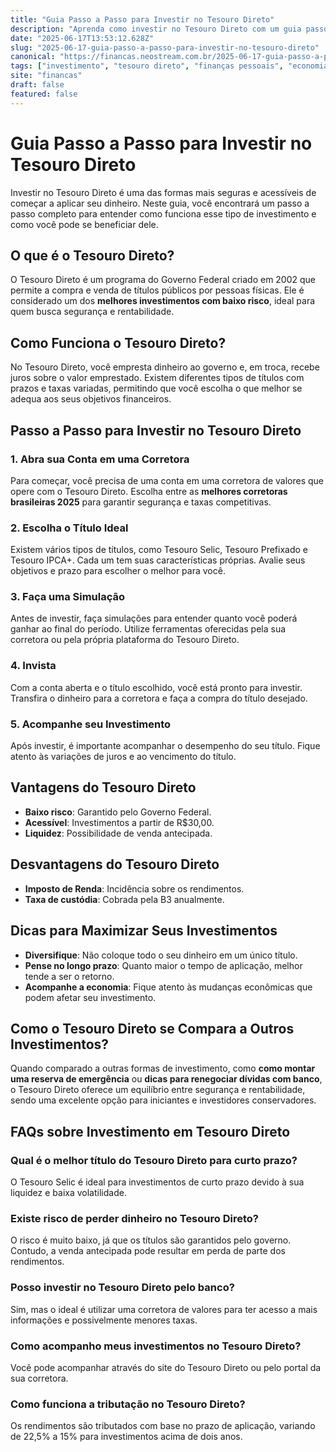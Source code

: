 ```yaml
---
title: "Guia Passo a Passo para Investir no Tesouro Direto"
description: "Aprenda como investir no Tesouro Direto com um guia passo a passo. Descubra os melhores investimentos com baixo risco."
date: "2025-06-17T13:53:12.628Z"
slug: "2025-06-17-guia-passo-a-passo-para-investir-no-tesouro-direto"
canonical: "https://financas.neostream.com.br/2025-06-17-guia-passo-a-passo-para-investir-no-tesouro-direto"
tags: ["investimento", "tesouro direto", "finanças pessoais", "economia", "renda fixa"]
site: "financas"
draft: false
featured: false
---
```


# Guia Passo a Passo para Investir no Tesouro Direto

Investir no Tesouro Direto é uma das formas mais seguras e acessíveis de começar a aplicar seu dinheiro. Neste guia, você encontrará um passo a passo completo para entender como funciona esse tipo de investimento e como você pode se beneficiar dele.

## O que é o Tesouro Direto?

O Tesouro Direto é um programa do Governo Federal criado em 2002 que permite a compra e venda de títulos públicos por pessoas físicas. Ele é considerado um dos **melhores investimentos com baixo risco**, ideal para quem busca segurança e rentabilidade.

## Como Funciona o Tesouro Direto?

No Tesouro Direto, você empresta dinheiro ao governo e, em troca, recebe juros sobre o valor emprestado. Existem diferentes tipos de títulos com prazos e taxas variadas, permitindo que você escolha o que melhor se adequa aos seus objetivos financeiros.

## Passo a Passo para Investir no Tesouro Direto

### 1. Abra sua Conta em uma Corretora

Para começar, você precisa de uma conta em uma corretora de valores que opere com o Tesouro Direto. Escolha entre as **melhores corretoras brasileiras 2025** para garantir segurança e taxas competitivas.

### 2. Escolha o Título Ideal

Existem vários tipos de títulos, como Tesouro Selic, Tesouro Prefixado e Tesouro IPCA+. Cada um tem suas características próprias. Avalie seus objetivos e prazo para escolher o melhor para você.

### 3. Faça uma Simulação

Antes de investir, faça simulações para entender quanto você poderá ganhar ao final do período. Utilize ferramentas oferecidas pela sua corretora ou pela própria plataforma do Tesouro Direto.

### 4. Invista

Com a conta aberta e o título escolhido, você está pronto para investir. Transfira o dinheiro para a corretora e faça a compra do título desejado.

### 5. Acompanhe seu Investimento

Após investir, é importante acompanhar o desempenho do seu título. Fique atento às variações de juros e ao vencimento do título.

## Vantagens do Tesouro Direto
- **Baixo risco**: Garantido pelo Governo Federal.
- **Acessível**: Investimentos a partir de R$30,00.
- **Liquidez**: Possibilidade de venda antecipada.

## Desvantagens do Tesouro Direto
- **Imposto de Renda**: Incidência sobre os rendimentos.
- **Taxa de custódia**: Cobrada pela B3 anualmente.

## Dicas para Maximizar Seus Investimentos

- **Diversifique**: Não coloque todo o seu dinheiro em um único título.
- **Pense no longo prazo**: Quanto maior o tempo de aplicação, melhor tende a ser o retorno.
- **Acompanhe a economia**: Fique atento às mudanças econômicas que podem afetar seu investimento.

## Como o Tesouro Direto se Compara a Outros Investimentos?

Quando comparado a outras formas de investimento, como **como montar uma reserva de emergência** ou **dicas para renegociar dívidas com banco**, o Tesouro Direto oferece um equilíbrio entre segurança e rentabilidade, sendo uma excelente opção para iniciantes e investidores conservadores.

## FAQs sobre Investimento em Tesouro Direto

### Qual é o melhor título do Tesouro Direto para curto prazo?
O Tesouro Selic é ideal para investimentos de curto prazo devido à sua liquidez e baixa volatilidade.

### Existe risco de perder dinheiro no Tesouro Direto?
O risco é muito baixo, já que os títulos são garantidos pelo governo. Contudo, a venda antecipada pode resultar em perda de parte dos rendimentos.

### Posso investir no Tesouro Direto pelo banco?
Sim, mas o ideal é utilizar uma corretora de valores para ter acesso a mais informações e possivelmente menores taxas.

### Como acompanho meus investimentos no Tesouro Direto?
Você pode acompanhar através do site do Tesouro Direto ou pelo portal da sua corretora.

### Como funciona a tributação no Tesouro Direto?
Os rendimentos são tributados com base no prazo de aplicação, variando de 22,5% a 15% para investimentos acima de dois anos.